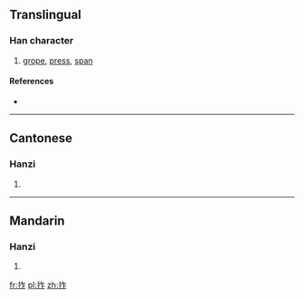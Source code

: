 ==Translingual==

===Han character===
{{Han char|rn=64|rad=手|as=05|sn=8|four=|canj=手人尸 (QOS)|ids=⿰[[扌]][[乍]]}}

# [[grope]], [[press]], [[span]]

====References====
* {{Han ref|kx=0424.160|dkj=11938|dj=0772.130|hdz=31853.060|uh=62C3|ud=25283}}

----

==Cantonese==

===Hanzi===
{{yue-hanzi|jyut=[[zaa6]]|y=jaa6}}

# {{defn|lang=yue|sort=手05}}

----

==Mandarin==

===Hanzi===
{{cmn-hanzi|pin=[[zhà]] ([[zha4]]), [[zhǎn]] ([[zhan3]])|wg=cha<sup>4</sup>, chan<sup>3</sup>}}

# {{defn|lang=cmn|sort=手05}}

[[fr:拃]]
[[pl:拃]]
[[zh:拃]]